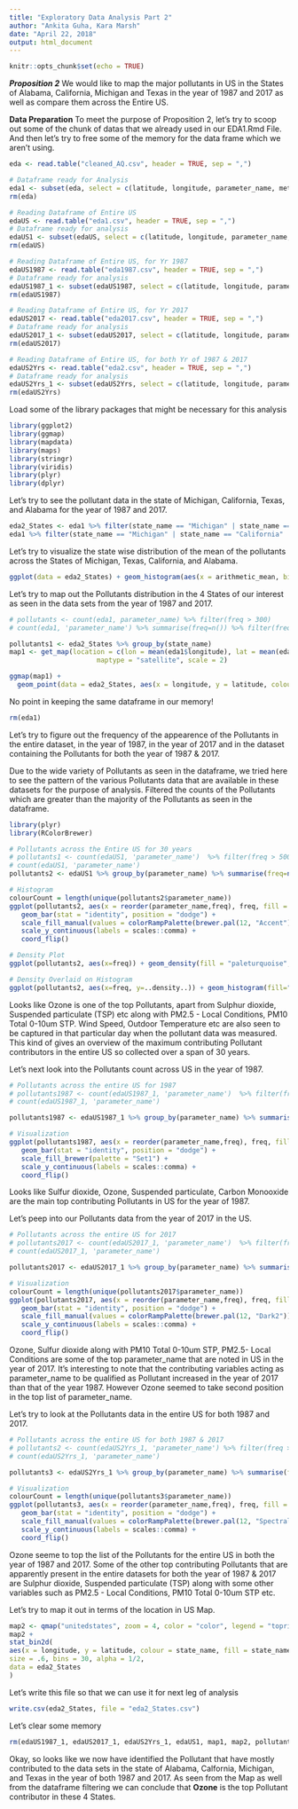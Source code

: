 ```yaml
---
title: "Exploratory Data Analysis Part 2"
author: "Ankita Guha, Kara Marsh"
date: "April 22, 2018"
output: html_document
---
```


```r
knitr::opts_chunk$set(echo = TRUE)
```

***Proposition 2***
We would like to map the major pollutants in US in the States of Alabama, California, Michigan and Texas in the year of 1987 and 2017 as well as compare them across the Entire US. 


**Data Preparation**
To meet the purpose of Proposition 2, let's try to scoop out some of the chunk of datas that we already used in our EDA1.Rmd File. And then let's try to free some of the memory for the data frame which we aren't using. 

```r
eda <- read.table("cleaned_AQ.csv", header = TRUE, sep = ",")

# Dataframe ready for Analysis
eda1 <- subset(eda, select = c(latitude, longitude, parameter_name, method_name, year, arithmetic_mean, arithmetic_standard_dev, state_name))
rm(eda)

# Reading Dataframe of Entire US
edaUS <- read.table("eda1.csv", header = TRUE, sep = ",")
# Dataframe ready for analysis
edaUS1 <- subset(edaUS, select = c(latitude, longitude, parameter_name, method_name, year, arithmetic_mean, arithmetic_standard_dev, state_name))
rm(edaUS)

# Reading Dataframe of Entire US, for Yr 1987
edaUS1987 <- read.table("eda1987.csv", header = TRUE, sep = ",")
# Dataframe ready for analysis
edaUS1987_1 <- subset(edaUS1987, select = c(latitude, longitude, parameter_name, method_name, year, arithmetic_mean, arithmetic_standard_dev, state_name))
rm(edaUS1987)

# Reading Dataframe of Entire US, for Yr 2017
edaUS2017 <- read.table("eda2017.csv", header = TRUE, sep = ",")
# Dataframe ready for analysis
edaUS2017_1 <- subset(edaUS2017, select = c(latitude, longitude, parameter_name, method_name, year, arithmetic_mean, arithmetic_standard_dev, state_name))
rm(edaUS2017)

# Reading Dataframe of Entire US, for both Yr of 1987 & 2017
edaUS2Yrs <- read.table("eda2.csv", header = TRUE, sep = ",")
# Dataframe ready for analysis
edaUS2Yrs_1 <- subset(edaUS2Yrs, select = c(latitude, longitude, parameter_name, method_name, year, arithmetic_mean, arithmetic_standard_dev, state_name))
rm(edaUS2Yrs)

```


Load some of the library packages that might be necessary for this analysis
```r
library(ggplot2)
library(ggmap)
library(mapdata)
library(maps)
library(stringr)
library(viridis)
library(plyr)
library(dplyr)
```

Let's try to see the pollutant data in the state of Michigan, California, Texas, and Alabama for the year of 1987 and 2017. 

```r
eda2_States <- eda1 %>% filter(state_name == "Michigan" | state_name == "California" | state_name == "Texas" | state_name == "Alabama") %>% arrange(desc(arithmetic_mean)) 
eda1 %>% filter(state_name == "Michigan" | state_name == "California" | state_name == "Texas" | state_name == "Alabama") %>% arrange(desc(arithmetic_mean)) 
```

Let's try to visualize the state wise distribution of the mean of the pollutants across the States of Michigan, Texas, California, and Alabama. 

```r
ggplot(data = eda2_States) + geom_histogram(aes(x = arithmetic_mean, binwidth = 30000, fill = state_name)) + scale_x_log10()
```

Let's try to map out the Pollutants distribution in the 4 States of our interest as seen in the data sets from the year of 1987 and 2017.
```r
# pollutants <- count(eda1, parameter_name) %>% filter(freq > 300) 
# count(eda1, 'parameter_name') %>% summarise(freq=n()) %>% filter(freq > 10000) 

pollutants1 <- eda2_States %>% group_by(state_name) 
map1 <- get_map(location = c(lon = mean(eda1$longitude), lat = mean(eda1$latitude)), zoom = 4,
                      maptype = "satellite", scale = 2)

ggmap(map1) +
  geom_point(data = eda2_States, aes(x = longitude, y = latitude, colour = state_name, alpha = 0.7), size = 5, shape = 21) + guides(fill=FALSE, alpha=FALSE, size=TRUE)

```

No point in keeping the same dataframe in our memory!
```r
rm(eda1)
```


Let's try to figure out the frequency of the appearence of the Pollutants in the entire dataset, in the year of 1987, in the year of 2017 and in the dataset containing the Pollutants for both the year of 1987 & 2017. 

Due to the wide variety of Pollutants as seen in the dataframe, we tried here to see the pattern of the various Pollutants data that are available in these datasets for the purpose of analysis. Filtered the counts of the Pollutants which are greater than the majority of the Pollutants as seen in the dataframe. 

```r
library(plyr)
library(RColorBrewer)

# Pollutants across the Entire US for 30 years
# pollutants1 <- count(edaUS1, 'parameter_name')  %>% filter(freq > 5000)
# count(edaUS1, 'parameter_name')
pollutants2 <- edaUS1 %>% group_by(parameter_name) %>% summarise(freq=n()) %>% filter(freq > 5000)

# Histogram
colourCount = length(unique(pollutants2$parameter_name))
ggplot(pollutants2, aes(x = reorder(parameter_name,freq), freq, fill = parameter_name)) +
   geom_bar(stat = "identity", position = "dodge") +
   scale_fill_manual(values = colorRampPalette(brewer.pal(12, "Accent"))(colourCount)) +
   scale_y_continuous(labels = scales::comma) + 
   coord_flip()

# Density Plot
ggplot(pollutants2, aes(x=freq)) + geom_density(fill = "paleturquoise", alpha = 0.90) + scale_x_log10()

# Density Overlaid on Histogram
ggplot(pollutants2, aes(x=freq, y=..density..)) + geom_histogram(fill="turquoise", color="grey60", size=.2) + geom_density() + scale_x_log10()
```

Looks like Ozone is one of the top Pollutants, apart from Sulphur dioxide, Suspended particulate (TSP) etc along with PM2.5 - Local Conditions, PM10 Total 0-10um STP. Wind Speed, Outdoor Temperature etc are also seen to be captured in that particular day when the pollutant data was measured. This kind of gives an overview of the maximum contributing Pollutant contributors in the entire US so collected over a span of 30 years. 

Let's next look into the Pollutants count across US in the year of 1987.  
```r
# Pollutants across the entire US for 1987
# pollutants1987 <- count(edaUS1987_1, 'parameter_name')  %>% filter(freq > 100)
# count(edaUS1987_1, 'parameter_name')

pollutants1987 <- edaUS1987_1 %>% group_by(parameter_name) %>% summarise(freq=n()) %>% filter(freq > 100)

# Visualization
ggplot(pollutants1987, aes(x = reorder(parameter_name,freq), freq, fill = parameter_name)) +
   geom_bar(stat = "identity", position = "dodge") +
   scale_fill_brewer(palette = "Set1") + 
   scale_y_continuous(labels = scales::comma) + 
   coord_flip()
```

Looks like Sulfur dioxide, Ozone, Suspended particulate, Carbon Monooxide are the main top contributing Pollutants in US for the year of 1987.

Let's peep into our Pollutants data from the year of 2017 in the US. 
```r
# Pollutants across the entire US for 2017
# pollutants2017 <- count(edaUS2017_1, 'parameter_name')  %>% filter(freq > 200)
# count(edaUS2017_1, 'parameter_name')

pollutants2017 <- edaUS2017_1 %>% group_by(parameter_name) %>% summarise(freq=n()) %>% filter(freq > 100)

# Visualization
colourCount = length(unique(pollutants2017$parameter_name))
ggplot(pollutants2017, aes(x = reorder(parameter_name,freq), freq, fill = parameter_name)) +
   geom_bar(stat = "identity", position = "dodge") +
   scale_fill_manual(values = colorRampPalette(brewer.pal(12, "Dark2"))(colourCount)) +
   scale_y_continuous(labels = scales::comma) + 
   coord_flip()
```
Ozone, Sulfur dioxide along with PM10 Total 0-10um STP, PM2.5- Local Conditions are some of the top parameter_name that are noted in US in the year of 2017.  It's interesting to note that the contributing variables acting as parameter_name to be qualified as Pollutant increased in the year of 2017 than that of the year 1987. However Ozone seemed to take second position in the top list of parameter_name.


Let's try to look at the Pollutants data in the entire US for both 1987 and 2017.
```r
# Pollutants across the entire US for both 1987 & 2017
# pollutants2 <- count(edaUS2Yrs_1, 'parameter_name') %>% filter(freq > 400)
# count(edaUS2Yrs_1, 'parameter_name')

pollutants3 <- edaUS2Yrs_1 %>% group_by(parameter_name) %>% summarise(freq=n()) %>% filter(freq > 200)

# Visualization
colourCount = length(unique(pollutants3$parameter_name))
ggplot(pollutants3, aes(x = reorder(parameter_name,freq), freq, fill = parameter_name)) +
   geom_bar(stat = "identity", position = "dodge") +
   scale_fill_manual(values = colorRampPalette(brewer.pal(12, "Spectral"))(colourCount)) +
   scale_y_continuous(labels = scales::comma) + 
   coord_flip()
```
Ozone seeme to top the list of the Pollutants for the entire US in both the year of 1987 and 2017.
Some of the other top contributing Pollutants that are apparently present in the entire datasets for both the year of 1987 & 2017 are Sulphur dioxide, Suspended particulate (TSP) along with some other variables such as PM2.5 - Local Conditions, PM10 Total 0-10um STP etc. 


Let's try to map it out in terms of the location in US Map. 
```r
map2 <- qmap("unitedstates", zoom = 4, color = "color", legend = "topright")
map2 +
stat_bin2d(
aes(x = longitude, y = latitude, colour = state_name, fill = state_name),
size = .6, bins = 30, alpha = 1/2,
data = eda2_States
)
```

Let's write this file so that we can use it for next leg of analysis

```r
write.csv(eda2_States, file = "eda2_States.csv")
```

Let's clear some memory 

```r
rm(edaUS1987_1, edaUS2017_1, edaUS2Yrs_1, edaUS1, map1, map2, pollutants1)
```



Okay, so looks like we now have identified the Pollutant that have mostly contributed to the data sets in the state of Alabama, Calfornia, Michigan, and Texas in the year of both 1987 and 2017. As seen from the Map as well from the dataframe filtering we can conclude that **Ozone** is the top Pollutant contributor in these 4 States. 


